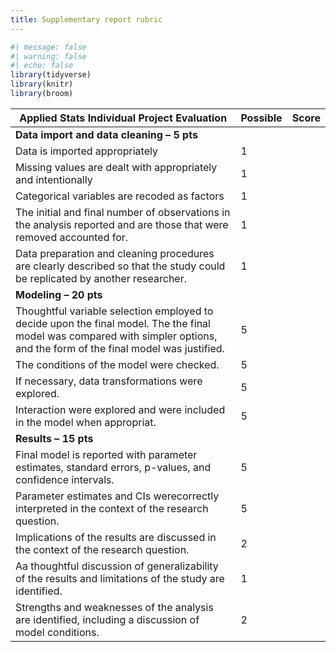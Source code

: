 ```yaml
---
title: Supplementary report rubric
---
```


```r
#| message: false
#| warning: false
#| echo: false
library(tidyverse)
library(knitr)
library(broom)
```

| Applied Stats Individual Project Evaluation | Possible | Score |
|---------------------------------------------|----------|-------|
| **Data import and data cleaning – 5 pts** | | |
| Data is imported appropriately | 1 | |
| Missing values are dealt with appropriately and intentionally | 1 | |
| Categorical variables are recoded as factors | 1 | |
| The initial and final number of observations in the analysis reported and are those that were removed accounted for. | 1 | |
| Data preparation and cleaning procedures are clearly described so that the study could be replicated by another researcher. | 1 | |
| **Modeling – 20 pts** | | |
| Thoughtful variable selection employed to decide upon the final model. The the final model was compared with simpler options, and the form of the final model was justified. | 5 | |
| The conditions of the model were checked. | 5 | |
| If necessary, data transformations were explored. | 5 | |
| Interaction were explored and were included in the model when appropriat. | 5 | |
| **Results – 15 pts** | | |
| Final model is reported with parameter estimates, standard errors, p-values, and confidence intervals. | 5 | |
| Parameter estimates and CIs werecorrectly interpreted in the context of the research question. | 5 | |
| Implications of the results are discussed in the context of the research question. | 2 | |
|Aa thoughtful discussion of generalizability of the results and limitations of the study are identified. | 1 | |
|Strengths and weaknesses of the analysis are identified, including a discussion of model conditions. | 2 | |

